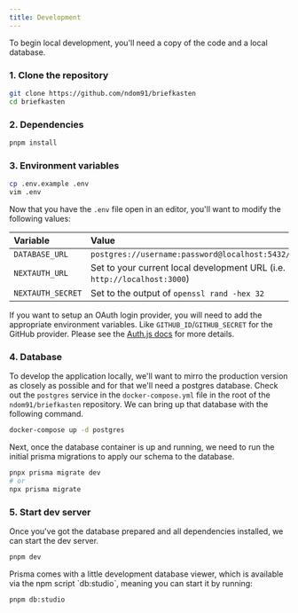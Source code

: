 ```yaml
---
title: Development
---
```


To begin local development, you'll need a copy of the code and a local database.

### 1. Clone the repository

```bash
git clone https://github.com/ndom91/briefkasten
cd briefkasten
```

### 2. Dependencies

```bash
pnpm install
```

### 3. Environment variables

```bash
cp .env.example .env
vim .env
```

Now that you have the `.env` file open in an editor, you'll want to modify the following values:

| Variable          | Value                                                                    |
| :---------------- | :----------------------------------------------------------------------- |
| `DATABASE_URL`    | `postgres://username:password@localhost:5432/postgres`                   |
| `NEXTAUTH_URL`    | Set to your current local development URL (i.e. `http://localhost:3000`) |
| `NEXTAUTH_SECRET` | Set to the output of `openssl rand -hex 32`                              |

If you want to setup an OAuth login provider, you will need to add the appropriate environment variables. Like `GITHUB_ID`/`GITHUB_SECRET` for the GitHub provider. Please see the [Auth.js docs](https://authjs.dev) for more details.

### 4. Database

To develop the application locally, we'll want to mirro the production version as closely as possible and for that we'll need a postgres database. Check out the `postgres` service in the `docker-compose.yml` file in the root of the `ndom91/briefkasten` repository. We can bring up that database with the following command.

```bash
docker-compose up -d postgres
```

Next, once the database container is up and running, we need to run the initial prisma migrations to apply our schema to the database.

```bash
pnpx prisma migrate dev
# or
npx prisma migrate
```

### 5. Start dev server

Once you've got the database prepared and all dependencies installed, we can start the dev server.

```bash
pnpm dev
```

<Callout>
Prisma comes with a little development database viewer, which is available via the npm script `db:studio`, meaning you can start it by running:

```bash
pnpm db:studio
```

</Callout>
